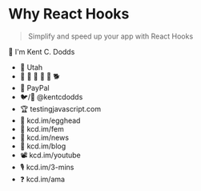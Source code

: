 # Why React Hooks

> Simplify and speed up your app with React Hooks

👋 I'm Kent C. Dodds

- 🏡 Utah
- 👩 👧 👦 👦 👦 🐕
- 🏢 PayPal
- 🐦/🐙 @kentcdodds
- 🏆 testingjavascript.com
- 🥚 kcd.im/egghead
- 🥋 kcd.im/fem
- 💌 kcd.im/news
- 📝 kcd.im/blog
- 📽 kcd.im/youtube
- 🎙 kcd.im/3-mins
- ❓ kcd.im/ama
